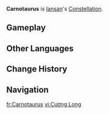 {{Constellation Overview Infobox
|image       = Carnotaurus
|character   = Iansan
|meaning     = Carnotaurus<br>(lit. "meat bull")
}}
'''Carnotaurus''' is [[Iansan]]'s [[Constellation]].

==Gameplay==
{{Constellation Table|Iansan}}

==Other Languages==
{{Other Languages
|en       = Carnotaurus
|en_lang  = la
|en_tl    = {{w|Carnotaurus|Meat Bull}}
|zhs      = 牨龙座
|zhs_rm   = Gānglóng-zuò
|zht      = 牨龍座
|zht_rm   = Gānglóng-zuò
|zh_tl    = Bull Dragon Constellation
|ja       = カルノタウルス座
|ja_rm    = Karunotaurusu-za
|ko       = 카르노타우루스<->자리
|es       = Carnotaurus
|fr       = Carnotaurus
|ru       = Карнотавр
|th       = Carnotaurus
|vi       = Cung {{tt|Cương Long|牨龍}}
|vi_tl    = Bull Dragon Constellation
|de       = Carnotaurus
|id       = Carnotaurus
|pt       = Carnotaurus
|tr       = Yırtıcı Boğa
|tr_tl    = Predatory Bull
|it       = Carnotaurus
}}

==Change History==
{{Change History|5.5}}

==Navigation==
{{Constellation Navbox}}

[[fr:Carnotaurus]]
[[vi:Cương Long]]